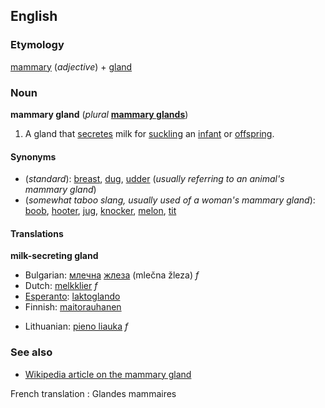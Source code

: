 ==English==
===Etymology===
[[mammary]] (''adjective'') + [[gland]]

===Noun===
'''mammary gland''' (''plural'' '''[[mammary glands]]''')

# {{anatomy}} A gland that [[secrete]]s milk for [[suckle|suckling]] an [[infant]] or [[offspring]].

====Synonyms====
*(''standard''): [[breast]], [[dug]], [[udder]] (''usually referring to an animal's mammary gland'')
*(''somewhat taboo slang, usually used of a woman's mammary gland''): [[boob]], [[hooter]], [[jug]], [[knocker]], [[melon]], [[tit]]<!--add more if you can think of any-->

====Translations====
<!--DefA-->'''milk-secreting gland'''
{{top}}
<!--languages from A to I go here-->
*Bulgarian: [[млечен|млечна]] [[жлеза]] (mlečna žleza) ''f''
*Dutch: [[melkklier]] ''f''
*[[Esperanto]]: [[laktoglando]]
*Finnish: [[maitorauhanen]]
{{mid}}
<!--languages from J to Z go here-->
*Lithuanian: [[pieno liauka]] ''f''
{{bottom}}

===See also===
*[[w:mammary gland|Wikipedia article on the mammary gland]]

French translation : Glandes mammaires